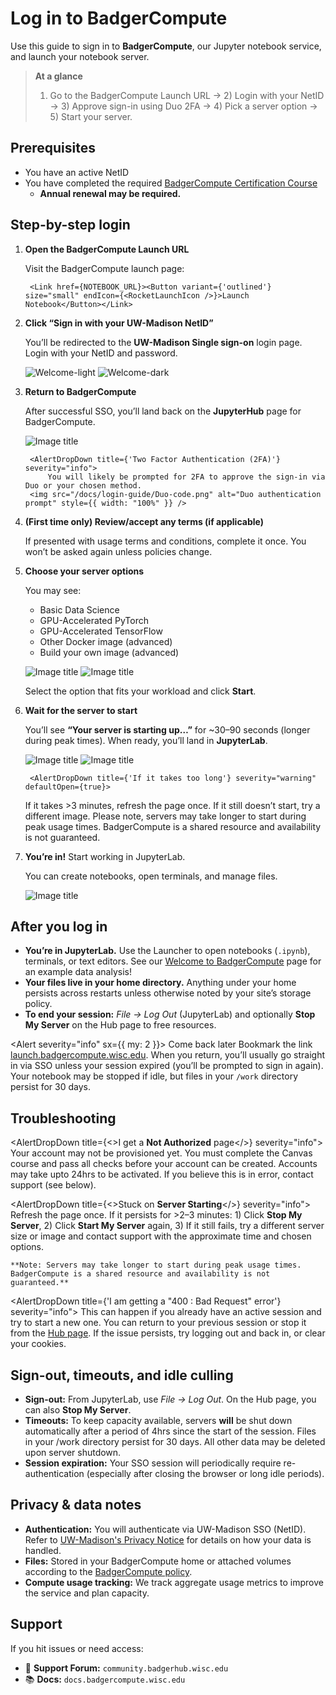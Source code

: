 

# Log in to BadgerCompute

Use this guide to sign in to **BadgerCompute**, our Jupyter notebook service, and launch your notebook server.

> **At a glance**
> 1) Go to the BadgerCompute Launch URL → 2) Login with your NetID → 3) Approve sign-in using Duo 2FA → 4) Pick a server option → 5) Start your server.


## Prerequisites

- You have an active NetID
- You have completed the required [BadgerCompute Certification Course](/docs/hello-jupyter/#canvas-course)
    - **Annual renewal may be required.**


## Step-by-step login

1. **Open the BadgerCompute Launch URL**
    
    Visit the BadgerCompute launch page:

		<Link href={NOTEBOOK_URL}><Button variant={'outlined'} size="small" endIcon={<RocketLaunchIcon />}>Launch Notebook</Button></Link>

2. **Click “Sign in with your UW-Madison NetID”**

    You’ll be redirected to the **UW-Madison Single sign-on** login page. Login with your NetID and password.
    
    ![Welcome-light](/docs/login-guide/Welcome-to-BadgerCompute-light.png)
    ![Welcome-dark](/docs/login-guide/Welcome-to-BadgerCompute-Dark.png)

3. **Return to BadgerCompute**

    After successful SSO, you’ll land back on the **JupyterHub** page for BadgerCompute.
    
    ![Image title](/docs/login-guide/netid-login.png)


		<AlertDropDown title={'Two Factor Authentication (2FA)'} severity="info">
			You will likely be prompted for 2FA to approve the sign-in via Duo or your chosen method.
   		<img src="/docs/login-guide/Duo-code.png" alt="Duo authentication prompt" style={{ width: "100%" }} />
	  </AlertDropDown>


4. **(First time only) Review/accept any terms (if applicable)** 

    If presented with usage terms and conditions, complete it once. You won’t be asked again unless policies change.

5. **Choose your server options**

    You may see:

     * Basic Data Science
     * GPU-Accelerated PyTorch
     * GPU-Accelerated TensorFlow
     * Other Docker image (advanced)
     * Build your own image (advanced)

     ![Image title](/docs/login-guide/select-notebook-template-light.png#only-light)
     ![Image title](/docs/login-guide/select-notebook-template-dark.png#only-dark)
   
     Select the option that fits your workload and click **Start**.


8. **Wait for the server to start**

    You’ll see **“Your server is starting up…”** for ~30–90 seconds (longer during peak times). When ready, you’ll land in **JupyterLab**.
    
    ![Image title](/docs/login-guide/notebook-starting-light.png#only-light)
    ![Image title](/docs/login-guide/notebook-starting-dark.png#only-dark)


		<AlertDropDown title={'If it takes too long'} severity="warning" defaultOpen={true}>
      If it takes &gt;3 minutes, refresh the page once. If it still doesn’t start, try a different image. Please note, servers may take longer to start during peak usage times. BadgerCompute is a shared resource and availability is not guaranteed.
    </AlertDropDown>

9. **You’re in!** Start working in JupyterLab.
    
    You can create notebooks, open terminals, and manage files. 
    
    ![Image title](/docs/login-guide/jupyter-lab.png)


## After you log in

- **You’re in JupyterLab.** Use the Launcher to open notebooks (`.ipynb`), terminals, or text editors. See our [Welcome to BadgerCompute](hello-jupyter) page for an example 
data analysis! 
- **Your files live in your home directory.** Anything under your home persists across restarts unless otherwise noted by your site’s storage policy.
- **To end your session:** _File → Log Out_ (JupyterLab) and optionally **Stop My Server** on the Hub page to free resources.

<Alert severity="info" sx={{ my: 2 }}>
  <AlertTitle>Come back later</AlertTitle>
  Bookmark the link <a href="https://launch.badgercompute.wisc.edu">launch.badgercompute.wisc.edu</a>. When you return, you’ll usually go straight in via SSO unless your session expired (you’ll be prompted to sign in again). Your notebook may be stopped if idle, but files in your <code>/work</code> directory persist for 30 days.
</Alert>

## Troubleshooting

<AlertDropDown title={<>I get a <strong>Not Authorized</strong> page</>} severity="info">
	Your account may not be provisioned yet. You must complete the Canvas course and pass all checks before your account can be created. Accounts may take upto 24hrs to be activated. If you believe this is in error, contact support (see below).
</AlertDropDown>

<AlertDropDown title={<>Stuck on <strong>Server Starting</strong></>} severity="info">
	Refresh the page once. If it persists for >2–3 minutes:
	1) Click **Stop My Server**,
	2) Click **Start My Server** again,
	3) If it still fails, try a different server size or image and contact support with the approximate time and chosen options.

	**Note: Servers may take longer to start during peak usage times. BadgerCompute is a shared resource and availability is not guaranteed.**
</AlertDropDown>

<AlertDropDown title={'I am getting a "400 : Bad Request" error'} severity="info">
	This can happen if you already have an active session and try to start a new one. You can return to your previous session or stop it from the [Hub page](https://badgerhub.jupyter-uw-prod.chtc.io/hub/home). If the issue persists, try logging out and back in, or clear your cookies.
</AlertDropDown>

## Sign-out, timeouts, and idle culling

- **Sign-out:** From JupyterLab, use _File → Log Out_. On the Hub page, you can also **Stop My Server**.
- **Timeouts:** To keep capacity available, servers **will** be shut down automatically after a period of 4hrs since the start of the session. Files in your /work directory persist for 30 days. All other data may be deleted upon server shutdown.
- **Session expiration:** Your SSO session will periodically require re-authentication (especially after closing the browser or long idle periods).


## Privacy & data notes

- **Authentication:** You will authenticate via UW-Madison SSO (NetID). Refer to [UW-Madison's Privacy Notice](https://www.wisc.edu/privacy-notice/) for details on how your data is handled.
- **Files:** Stored in your BadgerCompute home or attached volumes according to the [BadgerCompute policy](/policies#data-retention-policy).
- **Compute usage tracking:** We track aggregate usage metrics to improve the service and plan capacity.


## Support

If you hit issues or need access:

- 💬 **Support Forum:** `community.badgerhub.wisc.edu`
- 📚 **Docs:** `docs.badgercompute.wisc.edu`
